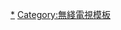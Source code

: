 {{Sidebar with collapsible lists
| name = 無綫節目巡禮
| bodyclass = plainlist
| bodystyle = width:11em; font-size:93%

| above = [[無綫電視節目巡禮|無綫節目巡禮]]
| abovestyle = background:#ccccc1

| list1title = 2000年代
| list1 = 
* [[2002無綫節目巡禮|2002年]]
* [[2003無綫節目巡禮|2003年]]
* [[2004無綫節目巡禮|2004年]]
* [[2005無綫節目巡禮|2005年]]
* [[2006無綫節目巡禮|2006年]]
* [[2007無綫節目巡禮|2007年]]
* [[2008無綫節目巡禮|2008年]]
* [[2009無綫節目巡禮|2009年]]

| list2title = 2010年代
| list2 = 
* [[2010無綫節目巡禮|2010年]]
* [[2011無綫節目巡禮|2011年]]
* [[2012無綫節目巡禮|2012年]]
* [[2013無綫節目巡禮|2013年]]
* [[2014無綫節目巡禮|2014年]]
* [[2015無綫節目巡禮|2015年]]
* [[2016無綫節目巡禮|2016年]]
* [[2017無綫節目巡禮|2017年]]
* [[2018無綫節目巡禮|2018年]]
* [[2019無綫節目巡禮|2019年]]

| list3title = 2020年代
| list3 = 
* [[2020無綫節目巡禮|2020年]]
* [[TVB節目巡禮2021|2021年]]
* [[TVB攜手創無限節目博覽2022|2022年上]]
* [[周年慶典節目巡禮2022|2022年下]]
* [[J2再出世|2022年 J2]]
}}<noinclude>
[[Category:無綫電視節目巡禮|*]]
[[Category:無綫電視模板]]
</noinclude>